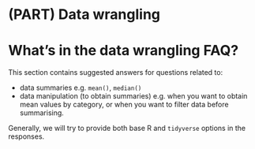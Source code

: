 # (PART) Data wrangling {.unnumbered}

# What's in the data wrangling FAQ?

This section contains suggested answers for questions related to:

- data summaries e.g. `mean()`, `median()`
- data manipulation (to obtain summaries) e.g. when you want to obtain mean values by category, or when you want to filter data before summarising.

Generally, we will try to provide both base R and `tidyverse` options in the responses.
